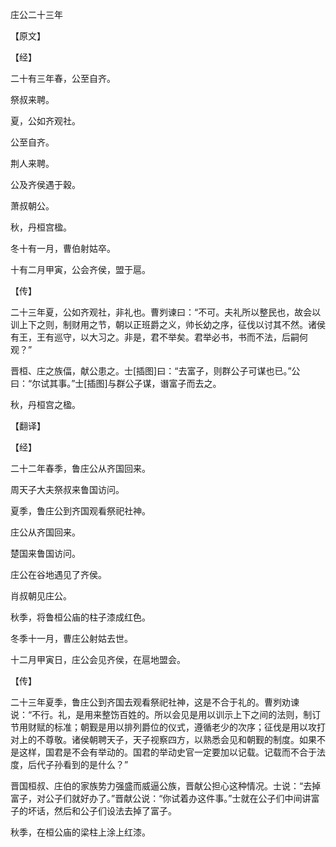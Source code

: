 

庄公二十三年

【原文】

【经】

二十有三年春，公至自齐。

祭叔来聘。

夏，公如齐观社。

公至自齐。

荆人来聘。

公及齐侯遇于穀。

萧叔朝公。

秋，丹桓宫楹。

冬十有一月，曹伯射姑卒。

十有二月甲寅，公会齐侯，盟于扈。

【传】

二十三年夏，公如齐观社，非礼也。曹刿谏曰：“不可。夫礼所以整民也，故会以训上下之则，制财用之节，朝以正班爵之义，帅长幼之序，征伐以讨其不然。诸侯有王，王有巡守，以大习之。非是，君不举矣。君举必书，书而不法，后嗣何观？”

晋桓、庄之族偪，献公患之。士[插图]曰：“去富子，则群公子可谋也已。”公曰：“尔试其事。”士[插图]与群公子谋，谮富子而去之。

秋，丹桓宫之楹。

【翻译】

【经】

二十二年春季，鲁庄公从齐国回来。

周天子大夫祭叔来鲁国访问。

夏季，鲁庄公到齐国观看祭祀社神。

庄公从齐国回来。

楚国来鲁国访问。

庄公在谷地遇见了齐侯。

肖叔朝见庄公。

秋季，将鲁桓公庙的柱子漆成红色。

冬季十一月，曹庄公射姑去世。

十二月甲寅日，庄公会见齐侯，在扈地盟会。

【传】

二十三年夏季，鲁庄公到齐国去观看祭祀社神，这是不合于礼的。曹刿劝谏说：“不行。礼，是用来整饬百姓的。所以会见是用以训示上下之间的法则，制订节用财赋的标准；朝觐是用以排列爵位的仪式，遵循老少的次序；征伐是用以攻打对上的不尊敬。诸侯朝聘天子，天子视察四方，以熟悉会见和朝觐的制度。如果不是这样，国君是不会有举动的。国君的举动史官一定要加以记载。记载而不合于法度，后代子孙看到的是什么？”

晋国桓叔、庄伯的家族势力强盛而威逼公族，晋献公担心这种情况。士说：“去掉富子，对公子们就好办了。”晋献公说：“你试着办这件事。”士就在公子们中间讲富子的坏话，然后和公子们设法去掉了富子。

秋季，在桓公庙的梁柱上涂上红漆。

